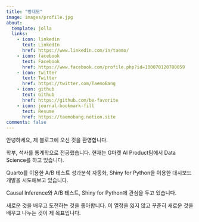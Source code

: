 ```yaml
---
title: "방태모"
image: images/profile.jpg
about:
  template: jolla
  links:
    - icon: linkedin
      text: LinkedIn
      href: https://www.linkedin.com/in/taemo/
    - icon: facebook
      text: Facebook
      href: https://www.facebook.com/profile.php?id=100070120780059
    - icon: twitter
      text: Twitter
      href: https://twitter.com/TaemoBang
    - icon: github
      text: Github
      href: https://github.com/be-favorite
    - icon: journal-bookmark-fill
      text: Resume
      href: https://taemobang.notion.site
comments: false
---
```


안녕하세요, 제 블로그에 오신 것을 환영합니다.

학부, 석사를 통계학으로 전공했습니다. 현재는 G마켓 AI Product팀에서 Data Science를 하고 있습니다.

Quarto를 이용한 A/B 테스트 성과분석 자동화, Shiny for Python을 이용한 대시보드 개발을 시도해보고 있습니다.

Causal Inference와 A/B 테스트, Shiny for Python에 관심을 두고 있습니다.

새로운 것을 배우고 도전하는 것을 좋아합니다. 이 열정을 잃지 않고 꾸준히 새로운 것을 배우고 나누는 것이 제 목표입니다.
